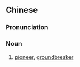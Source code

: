 {{also|先驱}}
==Chinese==
{{zh-forms|s=先驱}}

===Pronunciation===
{{zh-pron
|m=xiānqū
|c=sin1 keoi1
|mn=qz,tw,xm:sian-khu/zz:sian-khi
|cat=n
}}

===Noun===
{{zh-noun}}

# [[pioneer]], [[groundbreaker]]